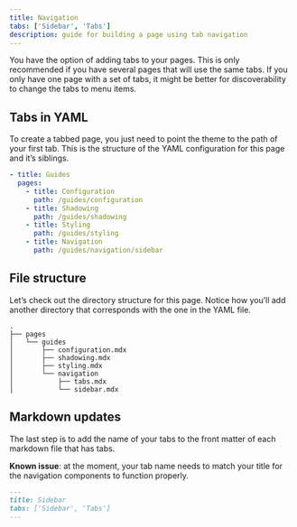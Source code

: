```yaml
---
title: Navigation
tabs: ['Sidebar', 'Tabs']
description: guide for building a page using tab navigation
---
```


<PageDescription>

You have the option of adding tabs to your pages. This is only recommended if you have several pages that will use the same tabs. If you only have one page with a set of tabs, it might be better for discoverability to change the tabs to menu items.

</PageDescription>

## Tabs in YAML

To create a tabbed page, you just need to point the theme to the path of your first tab. This is the structure of the YAML configuration for this page and it’s siblings.

```yaml
- title: Guides
  pages:
    - title: Configuration
      path: /guides/configuration
    - title: Shadowing
      path: /guides/shadowing
    - title: Styling
      path: /guides/styling
    - title: Navigation
      path: /guides/navigation/sidebar
```

## File structure

Let’s check out the directory structure for this page. Notice how you’ll add another directory that corresponds with the one in the YAML file.

    .
    ├── pages
    │   └── guides
    │       ├── configuration.mdx
    │       ├── shadowing.mdx
    │       ├── styling.mdx
    │       └── navigation
    │           ├── tabs.mdx
    │           └── sidebar.mdx

## Markdown updates

The last step is to add the name of your tabs to the front matter of each markdown file that has tabs.

**Known issue**: at the moment, your tab name needs to match your title for the navigation components to function properly.

```markdown
---
title: Sidebar
tabs: ['Sidebar', 'Tabs']
---
```
